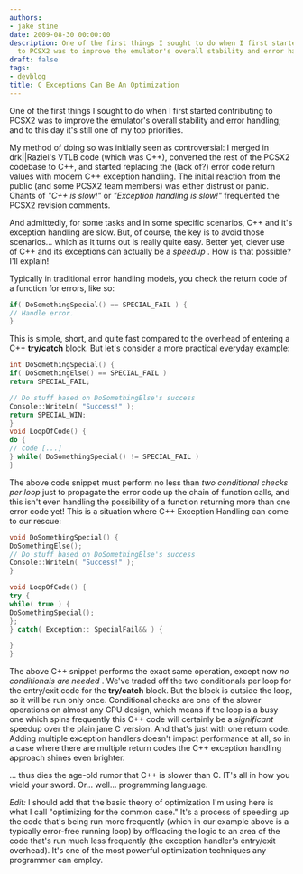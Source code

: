 ```yaml
---
authors:
- jake stine
date: 2009-08-30 00:00:00
description: One of the first things I sought to do when I first started contributing
  to PCSX2 was to improve the emulator's overall stability and error handling
draft: false
tags:
- devblog
title: C Exceptions Can Be An Optimization
---
```


One of the first things I sought to do when I first started contributing
to PCSX2 was to improve the emulator's overall stability and error
handling; and to this day it's still one of my top priorities.

<!-- truncate -->

My method of doing so was initially seen as controversial: I merged in
drk\|\|Raziel's VTLB code (which was C++), converted the rest of the
PCSX2 codebase to C++, and started replacing the (lack of?) error code
return values with modern C++ exception handling. The initial reaction
from the public (and some PCSX2 team members) was either distrust or
panic. Chants of *"C++ is slow!"* or *"Exception handling is slow!"*
frequented the PCSX2 revision comments.

And admittedly, for some tasks and in some specific scenarios, C++ and
it's exception handling are slow. But, of course, the key is to avoid
those scenarios... which as it turns out is really quite easy. Better
yet, clever use of C++ and its exceptions can actually be a *speedup* .
How is that possible? I'll explain!

Typically in traditional error handling models, you check the return
code of a function for errors, like so:

```cpp
if( DoSomethingSpecial() == SPECIAL_FAIL ) {
// Handle error.
}
```


This is simple, short, and quite fast compared to the overhead of
entering a C++ **try/catch** block. But let's consider a more practical
everyday example:

```cpp
int DoSomethingSpecial() {
if( DoSomethingElse() == SPECIAL_FAIL )
return SPECIAL_FAIL;

// Do stuff based on DoSomethingElse's success
Console::WriteLn( "Success!" );
return SPECIAL_WIN;
}
void LoopOfCode() {
do {
// code [...]
} while( DoSomethingSpecial() != SPECIAL_FAIL )
}
```

The above code snippet must perform no less than *two conditional checks
per loop* just to propagate the error code up the chain of function
calls, and this isn't even handling the possibility of a function
returning more than one error code yet! This is a situation where C++
Exception Handling can come to our rescue:

```cpp
void DoSomethingSpecial() {
DoSomethingElse();
// Do stuff based on DoSomethingElse's success
Console::WriteLn( "Success!" );
}

void LoopOfCode() {
try {
while( true ) {
DoSomethingSpecial();
};
} catch( Exception:: SpecialFail&& ) {

}
}
```


The above C++ snippet performs the exact same operation, except now *no
conditionals are needed* . We've traded off the two conditionals per
loop for the entry/exit code for the **try/catch** block. But the block
is outside the loop, so it will be run only once. Conditional checks are
one of the slower operations on almost any CPU design, which means if
the loop is a busy one which spins frequently this C++ code will
certainly be a *significant* speedup over the plain jane C version. And
that's just with one return code. Adding multiple exception handlers
doesn't impact performance at all, so in a case where there are multiple
return codes the C++ exception handling approach shines even brighter.

... thus dies the age-old rumor that C++ is slower than C. IT's all in
how you wield your sword. Or... well... programming language.

*Edit:* I should add that the basic theory of optimization I'm using
here is what I call "optimizing for the common case." It's a process of
speeding up the code that's being run more frequently (which in our
example above is a typically error-free running loop) by offloading the
logic to an area of the code that's run much less frequently (the
exception handler's entry/exit overhead). It's one of the most powerful
optimization techniques any programmer can employ.